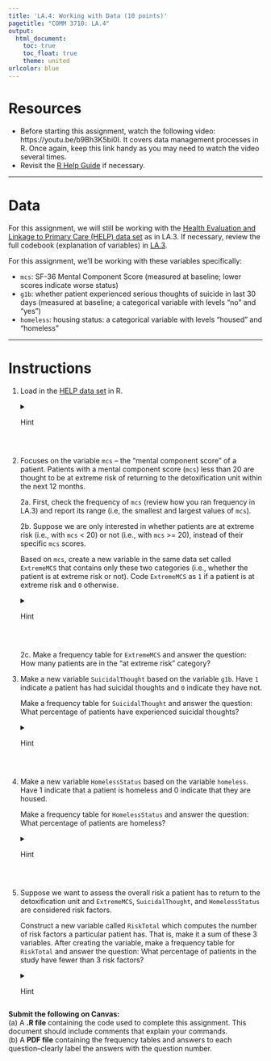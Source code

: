 ---
title: 'LA.4: Working with Data (10 points)'
pagetitle: "COMM 3710: LA.4"
output:
  html_document:
    toc: true
    toc_float: true
    theme: united
urlcolor: blue
---

# Resources
- Before starting this assignment, watch the following video: https://youtu.be/b9Bh3K5bi0I. It covers data management processes in R. Once again, keep this link handy as you may need to watch the video several times.
- Revisit the [R Help Guide](https://rpubs.com/yesun/Comm3710_helpwithR) if necessary. 

---

# Data 

For this assignment, we will still be working with the [Health Evaluation and Linkage to Primary Care (HELP) data set](https://yesuncomm.github.io/comm3710/files/HELP.csv) as in LA.3. If necessary, review the full codebook (explanation of variables) in [LA.3](https://yesuncomm.github.io/comm3710/LA/LA.3.html). 

For this assignment, we'll be working with these variables specifically: 

* `mcs`: SF-36 Mental Component Score (measured at baseline; lower scores indicate worse status)
* `g1b`: whether patient experienced serious thoughts of suicide in last 30 days (measured at baseline; a categorical variable with levels "no" and "yes")
* `homeless`: housing status: a categorical variable with levels "housed" and "homeless"

---

# Instructions
1. Load in the [HELP data set](https://yesuncomm.github.io/comm3710/files/HELP.csv) in R. 
<details>
<summary>Hint</summary>

   If necessary, review how you imported/read the .csv data in [LA.3](https://yesuncomm.github.io/comm3710/LA/LA.3.html). Remember that you can name this object anything you like. In the hints below, I'll keep using `helpdata` as the name of the data object.
</details>
<br>

2. Focuses on the variable `mcs` --  the "mental component score" of a patient. Patients with a mental component score (`mcs`) less than 20 are thought to be at extreme risk of returning to the detoxification unit within the next 12 months.   

   2a. First, check the frequency of `mcs` (review how you ran frequency in LA.3) and report its range (i.e, the smallest and largest values of `mcs`).     
        
   2b. Suppose we are only interested in whether patients are at extreme risk (i.e., with `mcs` < 20) or not (i.e., with `mcs` >= 20), instead of their specific `mcs` scores. 
   
   Based on `mcs`, create a new variable in the same data set called `ExtremeMCS` that contains only these two categories (i.e., whether the patient is at extreme risk or not). Code `ExtremeMCS` as `1` if a patient is at extreme risk and `0` otherwise. 

   <details>
   <summary>Hint</summary>
   An important part of data management processes (covered in the linked video) is to create new variables based on existing ones. In this question, we can get at the new variable `ExtremeMCS` through the following process:  
   
   1) The goal is to create a variable and add it to the data set, in other words, to create an object in R with the generic form `DataFrame$NewVariable` (i.e., a new variable attached to the existing data set). In the example of this question, we will create this object as `helpdata$ExtremeMCS <-    `  
   
   2) This new variable `ExtremeMCS` takes on the value of either `1` or `0`. We already know that to assign a value to an object, it generally looks like (depicting the thought process, not the complete code): 
   
      ```
         helpdata$ExtremeMCS             <- 1
         helpdata$ExtremeMCS             <- 0
      ```

   3) Next, we need to specify the condition under which `1` or `0` is assigned to the new variable. According to the instruction, `1` is for the "at extreme risk" category (i.e., `mcs` < 20). As you have seen in the examples in the video, such conditions can be specified by using `[ ]`. Below is the code for one category of `ExtremeMCS`. You can complete the code for the other category on your own.    
   
       ```
         helpdata$ExtremeMCS[helpdata$mcs < 20] <- 1   
         helpdata$ExtremeMCS[                 ] <- 0  
         ## Created variable ExtremeMCS: 1 = "at extreme risk (mcs < 20)"; 
         ## 0 = "not at extreme risk (mcs >= 20)"
         
      ``` 
   <details>
   <summary>Alternative (if you are interested)</summary>  
   This is not covered in the video. It is an easier alternative with the `ifelse` command. 
   
         ```
         helpdata$ExtremeMCS <- ifelse(helpdata$mcs < 20, 1, 0)
         
         ```
   Figure out what the arguments (the text and numbers within the parentheses) in the `ifelse` function mean by running the command line `?ifelse` and reading the documentation.
   </details> 
   <br>


   2c. Make a frequency table for `ExtremeMCS` and answer the question: How many patients are in the "at extreme risk" category? <!--91-->
   
3. Make a new variable `SuicidalThought` based on the variable `g1b`. Have `1` indicate a patient has had suicidal thoughts and `0` indicate they have not. 

   Make a frequency table for `SuicidalThought` and answer the question: What percentage of patients have experienced suicidal thoughts? <!--28.0%-->

   <details>
   <summary>Hint</summary>

   You can use the same logic from Q2 to create this variable. Note that you'll first want to check what the variable `g1b` consists of in the data set -- run frequency, and you can also use `head(helpdata$g1b)` to take a peek at the first 6 rows of the data. Getting to know the categories or values of the variable will help you correctly specify the conditions when creating the new variable (more hint: the `substance` variable in Q2c in LA.3).  
   </details>
<br>

4. Make a new variable `HomelessStatus` based on the variable `homeless`. Have 1 indicate that a patient is homeless and 0 indicate that they are housed. 

   Make a frequency table for `HomelessStatus` and answer the question: What percentage of patients are homeless? 

   <details>
      <summary>Hint</summary>

   See hints from Q2 and Q3 to create this variable.
   </details>
   <br>
   
5. Suppose we want to assess the overall risk a patient has to return to the detoxification unit and `ExtremeMCS`, `SuicidalThought`, and `HomelessStatus` are considered risk factors. 

   Construct a new variable called `RiskTotal` which computes the number of risk factors a particular patient has. That is, make it a sum of these 3 variables. After creating the variable, make a frequency table for `RiskTotal` and answer the question: What percentage of patients in the study have fewer than 3 risk factors? <!--94.9%-->
   
   <details>
   <summary>Hint</summary>

   You want to create a new variable called `RiskTotal`, which is the sum of `ExtremeMCS`, `SuicidalThought`, and `HomelessStatus`. The most straightforward way of doing it follows this general formula--
   
   ```
   Dataframe$NewVariable <- Dataframe$Var1 + Dataframe$Var2 + Dataframe$Var3 
   ```
   
   <details>
      <summary>Alternative (if you are interested)</summary>  
   Like most things in R, there are many other ways to do this. Another way to do this is to `transform` the data:
  
   ```
   helpdata <- transform(helpdata, RiskTotal = ExtremeMCS + SuicidalThought + HomelessStatus)
   ```
   For help with `transform`, type `?transform` into the Console and read the documentation.
</details>
<br>


**Submit the following on Canvas:**   
   (a) A **.R file** containing the code used to complete this assignment. This document should include comments that explain your commands.  
   (b) A **PDF file** containing the frequency tables and answers to each question--clearly label the answers with the question number.
   